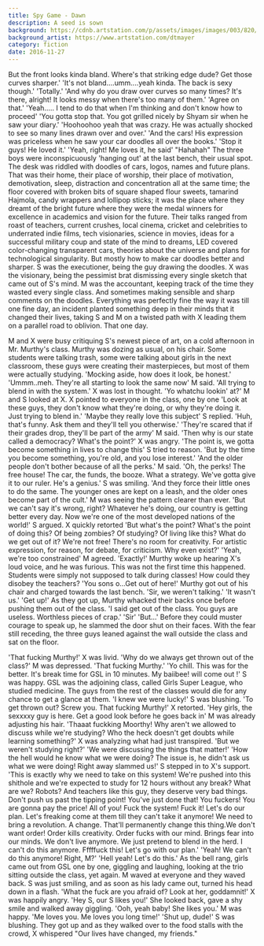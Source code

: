 ```yaml
---
title: Spy Game - Dawn
description: A seed is sown
background: https://cdnb.artstation.com/p/assets/images/images/003/820/141/large/dominik-mayer-cloud-machine.jpg
background_artist: https://www.artstation.com/dtmayer
category: fiction
date: 2016-11-27
---
```


But the front looks kinda bland. Where's that striking edge dude? Get those curves sharper.'
'It's not bland....umm....yeah kinda. The back is sexy though.'
'Totally.'
'And why do you draw over curves so many times? It's there, alright! It looks messy when there's too many of them.'
'Agree on that.'
'Yeah..... I tend to do that when I'm thinking and don't know how to proceed'
'You gotta stop that. You got grilled nicely by Shyam sir when he saw your diary.'
'Hoohoohoo yeah that was crazy. He was actually shocked to see so many lines drawn over and over.'
'And the cars! His expression was priceless when he saw your car doodles all over the books.'
'Stop it guys! He loved it.'
'Yeah, right! Me loves it, he said'
"Hahahah"
The three boys were inconspicuously 'hanging out' at the last bench, their usual spot. The desk was riddled with doodles of cars, logos, names and future plans. That was their home, their place of worship, their place of motivation, demotivation, sleep, distraction and concentration all at the same time; the floor covered with broken bits of square shaped flour sweets, tamarind Hajmola, candy wrappers and lollipop sticks; it was the place where they dreamt of the bright future where they were the medal winners for excellence in academics and vision for the future. Their talks ranged from roast of teachers, current crushes, local cinema, cricket and celebrities to underrated indie films, tech visionaries, science in movies, ideas for a successful military coup and state of the mind to dreams, LED covered color-changing transparent cars, theories about the universe and plans for technological singularity. But mostly how to make car doodles better and sharper.
S was the executioner, being the guy drawing the doodles.
X was the visionary, being the pessimist brat dismissing every single sketch that came out of S's mind.
M was the accountant, keeping track of the time they wasted every single class. And sometimes making sensible and sharp comments on the doodles. Everything was perfectly fine the way it was till one fine day, an incident planted something deep in their minds that it changed their lives, taking S and M on a twisted path with X leading them on a parallel road to oblivion. That one day.

M and X were busy critiquing S's newest piece of art, on a cold afternoon in Mr. Murthy's class. Murthy was dozing as usual, on his chair. Some students were talking trash, some were talking about girls in the next classroom, these guys were creating their masterpieces, but most of them were actually studying.
'Mocking aside, how does it look, be honest.'
'Ummm..meh. They're all starting to look the same now' M said.
'All trying to blend in with the system.' X was lost in thought.
'Yo whatchu lookin' at?' M and S looked at X.
X pointed to everyone in the class, one by one 'Look at these guys, they don't know what they're doing, or why they're doing it. Just trying to blend in.'
'Maybe they really love this subject' S replied.
'Huh, that's funny. Ask them and they'll tell you otherwise.'
'They're scared that if their grades drop, they'll be part of the army' M said.
'Then why is our state called a democracy? What's the point?' X was angry.
'The point is, we gotta become something in lives to change this' S tried to reason.
'But by the time you become something, you're old, and you lose interest.'
'And the older people don't bother because of all the perks.' M said.
'Oh, the perks! The free house! The car, the funds, the booze. What a strategy. We've gotta give it to our ruler. He's a genius.' S was smiling.
'And they force their little ones to do the same. The younger ones are kept on a leash, and the older ones become part of the cult.' M was seeing the pattern clearer than ever.
'But we can't say it's wrong, right? Whatever he's doing, our country is getting better every day. Now we're one of the most developed nations of the world!' S argued.
X quickly retorted 'But what's the point? What's the point of doing this? Of being zombies? Of studying? Of living like this? What do we get out of it? We're not free! There's no room for creativity. For artistic expression, for reason, for debate, for criticism. Why even exist?'
'Yeah, we're too constrained' M agreed.
'Exactly!'
Murthy woke up hearing X's loud voice, and he was furious. This was not the first time this happened. Students were simply not supposed to talk during classes! How could they disobey the teachers?
'You sons o...Get out of here!' Murthy got out of his chair and charged towards the last bench.
'Sir, we weren't talking.'
'It wasn't us.'
'Get up!'
As they got up, Murthy whacked their backs once before pushing them out of the class.
'I said get out of the class. You guys are useless. Worthless pieces of crap.'
'Sir'
'But...'
Before they could muster courage to speak up, he slammed the door shut on their faces. With the fear still receding, the three guys leaned against the wall outside the class and sat on the floor.

'That fucking Murthy!' X was livid.
'Why do we always get thrown out of the class?' M was depressed.
'That fucking Murthy.'
'Yo chill. This was for the better. It's break time for GSL in 10 minutes. My baiibee! will come out !' S was happy.
GSL was the adjoining class, called Girls Super League, who studied medicine. The guys from the rest of the classes would die for any chance to get a glance at them.
'I knew we were lucky!' S was blushing.
'To get thrown out? Screw you. That fucking Murthy!' X retorted.
'Hey girls, the sexxxxy guy is here. Get a good look before he goes back in' M was already adjusting his hair.
'Thaaat fuckking Moorthy! Why aren't we allowed to discuss while we're studying? Who the heck doesn't get doubts while learning something?' X was analyzing what had just transpired.
'But we weren't studying right?'
'We were discussing the things that matter!'
'How the hell would he know what we were doing? The issue is, he didn't ask us what we were doing! Right away slammed us!' S stepped in to X's support.
'This is exactly why we need to take on this system! We're pushed into this shithole and we're expected to study for 12 hours without any break? What are we? Robots? And teachers like this guy, they deserve very bad things. Don't push us past the tipping point! You've just done that! You fuckers! You are gonna pay the price! All of you! Fuck the system! Fuck it! Let's do our plan. Let's freaking come at them till they can't take it anymore! We need to bring a revolution. A change. That'll permanently change this thing.We don't want order! Order kills creativity. Order fucks with our mind. Brings fear into our minds. We don't live anymore. We just pretend to blend in the herd. I can't do this anymore. Fffffuck this! Let's go with our plan.'
'Yeah! We can't do this anymore! Right, M?'
'Hell yeah! Let's do this.'
As the bell rang, girls came out from GSL one by one, giggling and laughing, looking at the trio sitting outside the class, yet again.
M waved at everyone and they waved back. S was just smiling, and as soon as his lady came out, turned his head down in a flash.
'What the fuck are you afraid of? Look at her, goddamnit!' X was happily angry. 'Hey S, our S likes you!'
She looked back, gave a shy smile and walked away giggling.
'Ooh, yeah baby! She likes you.' M was happy. 'Me loves you. Me loves you long time!'
'Shut up, dude!' S was blushing.
They got up and as they walked over to the food stalls with the crowd, X whispered
"Our lives have changed, my friends."
